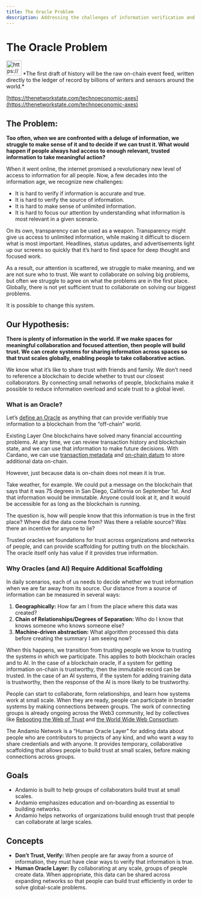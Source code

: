 ```yaml
---
title: The Oracle Problem
description: Addressing the challenges of information verification and trust in the digital age
---
```


# The Oracle Problem

<aside>
<img src="https://www.notion.so/icons/chat_green.svg" alt="https://www.notion.so/icons/chat_green.svg" width="40px" /> *The first draft of history will be the raw on-chain event feed, written directly to the ledger of record by billions of writers and sensors around the world.*

[https://thenetworkstate.com/technoeconomic-axes](https://thenetworkstate.com/technoeconomic-axes)

</aside>

## The Problem:

**Too often, when we are confronted with a deluge of information, we struggle to make sense of it and to decide if we can trust it. What would happen if people always had access to enough relevant, trusted information to take meaningful action?**

When it went online, the internet promised a revolutionary new level of access to information for all people. Now, a few decades into the information age, we recognize new challenges:

- It is hard to verify if information is accurate and true.
- It is hard to verify the source of information.
- It is hard to make sense of unlimited information.
- It is hard to focus our attention by understanding what information is most relevant in a given scenario.

On its own, transparency can be used as a weapon. Transparency might give us access to unlimited information, while making it difficult to discern what is most important. Headlines, status updates, and advertisements light up our screens so quickly that it’s hard to find space for deep thought and focused work.

As a result, our attention is scattered, we struggle to make meaning, and we are not sure who to trust. We want to collaborate on solving big problems, but often we struggle to agree on what the problems are in the first place. Globally, there is not yet sufficient trust to collaborate on solving our biggest problems.

It is possible to change this system.

## Our Hypothesis:

**There is plenty of information in the world. If we make spaces for meaningful collaboration and focused attention, then people will build trust. We can create systems for sharing information across spaces so that trust scales globally, enabling people to take collaborative action.**

We know what it’s like to share trust with friends and family. We don’t need to reference a blockchain to decide whether to trust our closest collaborators. By connecting small networks of people, blockchains make it possible to reduce information overload and scale trust to a global level.

### What is an Oracle?

Let’s [define an Oracle](https://chain.link/education/blockchain-oracles) as anything that can provide verifiably true information to a blockchain from the “off-chain” world.

Existing Layer One blockchains have solved many financial accounting problems. At any time, we can review transaction history and blockchain state, and we can use that information to make future decisions. With Cardano, we can use [transaction metadata](https://cips.cardano.org/cips/cip25/) and [on-chain datum](https://cips.cardano.org/cips/cip68/) to store additional data on-chain.

However, just because data is on-chain does not mean it is true.

Take weather, for example. We could put a message on the blockchain that says that it was 75 degrees in San Diego, California on September 1st. And that information would be immutable. Anyone could look at it, and it would be accessible for as long as the blockchain is running.

The question is, how will people know that this information is true in the first place? Where did the data come from? Was there a reliable source? Was there an incentive for anyone to lie?

Trusted oracles set foundations for trust across organizations and networks of people, and can provide scaffolding for putting truth on the blockchain. The oracle itself only has value if it provides true information.

### Why Oracles (and AI) Require Additional Scaffolding

In daily scenarios, each of us needs to decide whether we trust information when we are far away from its source. Our distance from a source of information can be measured in several ways: 

1. **Geographically:** How far am I from the place where this data was created?
2. **Chain of Relationships/Degrees of Separation:** Who do I know that knows someone who knows someone else?
3. **Machine-driven abstraction:** What algorithm processed this data before creating the summary I am seeing now?

When this happens, we transition from trusting people we know to trusting the systems in which we participate. This applies to both blockchain oracles and to AI. In the case of a blockchain oracle, if a system for getting information on-chain is trustworthy, then the immutable record can be trusted. In the case of an AI systems, if the system for adding training data is trustworthy, then the response of the AI is more likely to be trustworthy.

People can start to collaborate, form relationships, and learn how systems work at small scale. When they are ready, people can participate in broader systems by making connections between groups. The work of connecting groups is already ongoing across the Web3 community, led by collectives like [Rebooting the Web of Trust](https://www.weboftrust.info/) and [the World Wide Web Consortium](https://www.w3.org/).

The Andamio Network is a “Human Oracle Layer” for adding data about people who are contributors to projects of any kind, and who want a way to share credentials and with anyone. It provides temporary, collaborative scaffolding that allows people to build trust at small scales, before making connections across groups.

## Goals

- Andamio is built to help groups of collaborators build trust at small scales.
- Andamio emphasizes education and on-boarding as essential to building networks.
- Andamio helps networks of organizations build enough trust that people can collaborate at large scales.

## Concepts

- **Don’t Trust, Verify:** When people are far away from a source of information, they must have clear ways to verify that information is true.
- **Human Oracle Layer:** By collaborating at any scale, groups of people create data. When appropriate, this data can be shared across expanding networks so that people can build trust efficiently in order to solve global-scale problems.